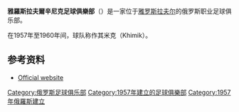 {{noteta|G1=足球|G2=俄超}}{{Football club infobox 
| clubname = 辛歷克
| image = 
| fullname = 雅羅斯拉夫爾辛尼克足球俱樂部
| nickname = ''Shina'' (Tyre),<br> ''Cherno-Golubye''<br> (Black-Light Blues) 
| founded = 1957年 
| ground = [[雅羅斯拉夫爾|雅羅斯拉夫爾]], [[辛歷克體育場|辛歷克體育場]] 
| capacity = 22,000
| chairman = Vladimir Shepel 
| manager = Sergei Pavlov
| league   = [[俄羅斯全國足球聯賽|俄羅斯全國足球聯賽]]
| season   = 2021–22
| position = 俄乙2組，第 1 位（升班）
| pattern_la1=
| pattern_b1=_black_blue_broken
| pattern_ra1=
| leftarm1=FFFFFF|body1=FFFFFF|rightarm1=FFFFFF|shorts1=FFFFFF|socks1=FFFFFF
| pattern_la2=_blackshoulders|pattern_b2=_blackstripes|pattern_ra2=_blackshoulders
| leftarm2=006db5|body2=006db5|rightarm2=006db5|shorts2=000000|socks2=000000
}}

'''雅羅斯拉夫爾辛尼克足球俱樂部'''（{{lang-ru|Футбольный клуб «Шинник» Ярославль}}）是一家位于[[雅罗斯拉夫尔|雅罗斯拉夫尔]]的俄罗斯职业足球俱乐部。

在1957年至1960年间，球队称作其米克（Khimik）。

== 参考资料 ==
* [http://www.shinnik.com/ Official website] {{Wayback|url=http://www.shinnik.com/ |date=20080804224838 }}

{{俄甲联赛球队}}
{{俄超球會}}

[[Category:俄罗斯足球俱乐部|Category:俄罗斯足球俱乐部]]
[[Category:1957年建立的足球俱樂部|Category:1957年建立的足球俱樂部]]
[[Category:1957年俄羅斯建立|Category:1957年俄羅斯建立]]